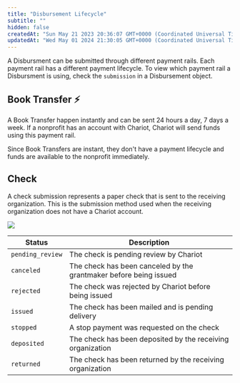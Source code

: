 ```yaml
---
title: "Disbursement Lifecycle"
subtitle: ""
hidden: false
createdAt: "Sun May 21 2023 20:36:07 GMT+0000 (Coordinated Universal Time)"
updatedAt: "Wed May 01 2024 21:30:05 GMT+0000 (Coordinated Universal Time)"
---
```

A Disbursment can be submitted through different payment rails. Each payment rail has a different payment lifecycle. To view which  payment rail a Disbursment is using, check the `submission` in a Disbursement object.

## Book Transfer :zap:

A Book Transfer happen instantly and can be sent 24 hours a day, 7 days a week. If a nonprofit has an account with Chariot, Chariot will send funds using this payment rail.

Since Book Transfers are instant, they don't have a payment lifecycle and funds are available to the nonprofit immediately.

## Check
A check submission represents a paper check that is sent to the receiving organization. This is the submission method used when the receiving organization does not have a Chariot account.
<Frame>
    <img src='../../images/check_status.png' />
</Frame>

| Status | Description |
|--------|-------------|
| `pending_review` | The check is pending review by Chariot |
| `canceled` | The check has been canceled by the grantmaker before being issued|
| `rejected` | The check was rejected by Chariot before being issued|
| `issued` | The check has been mailed and is pending delivery |
| `stopped` | A stop payment was requested on the check |
| `deposited` | The check has been deposited by the receiving organization |
| `returned` | The check has been returned by the receiving organization |


